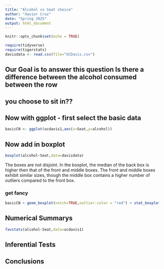 ```yaml
---
title: "Alcohol vs Seat choice"
author: "Xavier Cruz"
date: "Spring 2025" 
output: html_document
---
```


```r
knitr::opts_chunk$set(echo = TRUE)
```

```r
require(tidyverse)
require(tigerstats)
davisdata <- read.csv(file="UCDavis.csv")
```
## Our Goal is to answer this question Is there a difference between the alcohol consumed between the row
## you choose to sit in??

## Now with ggplot - first select the basic data

```r
basicCN <- ggplot(ucdavis1,aes(x=Seat,y=alcohol))
```
## Now add in boxplot

```r
boxplot(alcohol~Seat,data=davisdata)
```

  The boxes are not disjoint. In the boxplot, the median of the back box is higher then that of the front and middle boxes. The front and middle boxes exhibit similar sizes, though the middle box contains a higher number of outliers compared to the front box.
  
### get fancy  

```r
basicCN + geom_boxplot(notch=TRUE,outlier.color = "red") + stat_boxplot(geom ='errorbar') + labs(title="Fancy notch boxplot \n with 2 lines")
```

## Numerical Summarys 

```r
favstats(alcohol~Seat,data=ucdavis1)
```

## Inferential Tests

## Conclusions


